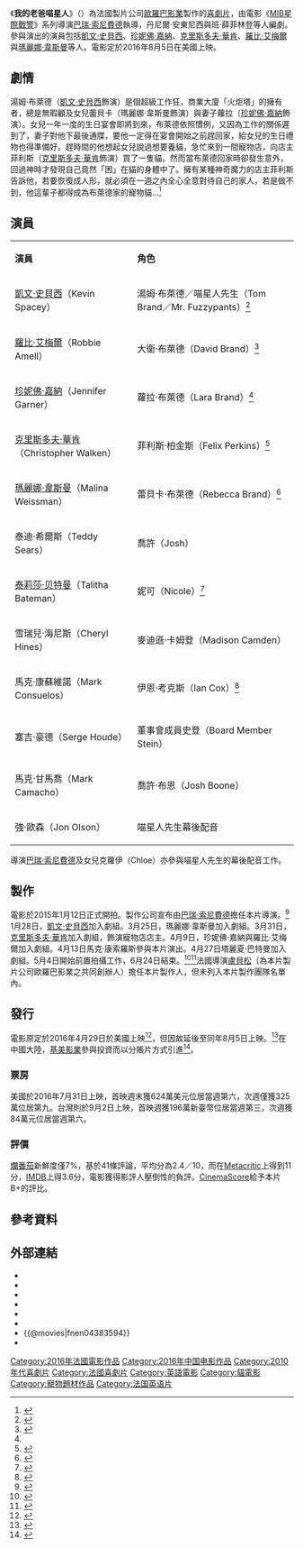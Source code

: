 {{noteTA
|G1=Show
|G2=Movie
}}
{{Infobox film
| name           = 我的老爸喵星人
| original_name  = {{lang|en|Nine Lives}}
| image          = Nine Lives 2016 Poster.jpg
| alt            = 
| caption        = 電影海報
| director       = [[巴瑞·索尼費德|巴瑞·索尼費德]]（Barry Sonnenfeld）
| producer       = 麗莎·艾爾西（Lisa Ellzey）
| writer         = 關恩·路瑞（Gwyn Lurie）<br />麥特·艾倫（Matt R. Allen）<br />凱利柏·威爾森（Caleb Wilson）<br />丹尼爾·安東尼西 （Daniel Antoniazzi）<br />班·薛菲林（Ben Shiffrin）
| starring       = [[凱文·史貝西|凱文·史貝西]]（Kevin Spacey）<br />[[珍妮佛·嘉納|珍妮佛·嘉納]]（Jennifer Garner）<br />[[羅比·艾梅爾|羅比·艾梅爾]]（Robbie Amell）<br />雪瑞兒·海尼斯（Cheryl Hines）<br />馬克·康蘇維諾（Mark Consuelos）<br />[[瑪麗娜·韋斯曼|瑪麗娜·韋斯曼]]（Malina Weissman）<br />[[克里斯多夫·華肯|克里斯多夫·華肯]]（Christopher Walken）
| music          = 艾夫葛尼·卡佩林（Evgueni Galperine）<br />莎夏·卡佩林（Sacha Galperine）
| cinematography = 卡爾·華特·林登拉柏（Karl Walter Lindenlaub）
| editing        = 唐·西摩曼（Don Zimmerman）<br />大衛·西摩曼（David Zimmerman）
| studio         = [[歐羅巴影業|歐羅巴影業]]（EuropaCorp）<br />[[基美影業|基美影業]]（Fundamental Films）
| distributor    = [[歐羅巴影業|歐羅巴影業]]（[[法國|法國]]）<br />海樂影業（[[台灣|台灣]]）<br />[[基美影業|基美影業]]（中國大陸）<br />[[洲立影片發行（香港）|洲立影片發行（香港）]]
| released       = {{flagicon|US}} 2016年7月31日（[[洛杉磯|洛杉磯]]）<br>{{flagicon|FRA}} 2016年8月3日<br>{{flagicon|US}} 2016年8月5日<br>{{flagicon|TWN}} 2016年9月2日<br>{{flagicon|CHN}} 2016年9月9日<br>{{flagicon|HK}} 2016年9月15日<br>{{flagicon|JPN}} 2016年11月25日
| runtime        = 87分鐘<ref>{{cite web | url=http://www.bbfc.co.uk/releases/nine-lives-2016 | title=''NINE LIVES'' (PG) | work=[[British_Board_of_Film_Classification|British Board of Film Classification]] | date=June 29, 2016 | accessdate=July 3, 2016 | archive-date=2020-10-21 | archive-url=https://web.archive.org/web/20201021030740/https://www.bbfc.co.uk/releases/nine-lives-2016 | dead-url=no }}</ref>
| country        = {{FRA}}<br>{{CHNML}}
| language       = 英語
| budget         = $3000萬美元
| gross          = $4422萬美元<ref name="BOM">{{cite web |url=http://www.boxofficemojo.com/movies/?id=ninelives2016.htm |title=Nine Lives (2016) |publisher=Box Office Mojo |date= |accessdate=August 9, 2016 |archive-date=2019-08-01 |archive-url=https://web.archive.org/web/20190801043931/https://www.boxofficemojo.com/movies/?id=ninelives2016.htm |dead-url=no }}</ref><ref name="TheNumbers">{{cite web|url=http://www.the-numbers.com/movie/Nine-Lives-(2016)#tab=summary|title=Nine Lives (2016)|publisher=The Numbers|accessdate=August 5, 2016|archive-date=2021-01-26|archive-url=https://web.archive.org/web/20210126030227/https://www.the-numbers.com/movie/Nine-Lives-(2016)#tab=summary|dead-url=no}}</ref>	
| cn_name        = 九条命
| hk_name        = 億萬喵星人
| tw_name        = 我的老爸喵星人
}}

《'''我的老爸喵星人'''》（{{lang-en|'''''Nine Lives'''''}}）為法國製片公司[[歐羅巴影業|歐羅巴影業]]製作的[[喜劇片|喜劇片]]，由電影《[[MIB星際戰警|MIB星際戰警]]》系列導演[[巴瑞·索尼費德|巴瑞·索尼費德]]執導，丹尼爾·安東尼西與班·薛菲林登等人編劇。參與演出的演員包括[[凱文·史貝西|凱文·史貝西]]、[[珍妮佛·嘉納|珍妮佛·嘉納]]、[[克里斯多夫·華肯|克里斯多夫·華肯]]、[[羅比·艾梅爾|羅比·艾梅爾]]與[[瑪麗娜·韋斯曼|瑪麗娜·韋斯曼]]等人。電影定於2016年8月5日在美國上映。

== 劇情 ==
湯姆·布萊德（[[凱文·史貝西|凱文·史貝西]]飾演）是個超級工作狂，商業大廈「火炬塔」的擁有者，總是無暇顧及女兒蕾貝卡（瑪麗娜·韋斯曼飾演）與妻子蘿拉（[[珍妮佛·嘉納|珍妮佛·嘉納]]飾演）。女兒一年一度的生日宴會即將到來，布萊德依照慣例，又因為工作的關係遲到了，妻子對他下最後通牒，要他一定得在宴會開始之前趕回家，給女兒的生日禮物也得準備好。趕時間的他想起女兒說過想要養貓，急忙來到一間寵物店，向店主菲利斯（[[克里斯多夫·華肯|克里斯多夫·華肯]]飾演）買了一隻貓。然而當布萊德回家時卻發生意外，回過神時才發現自己竟然「困」在貓的身體中了。擁有某種神奇魔力的店主菲利斯告訴他，若要恢復成人形，就必須在一週之內全心全意對待自己的家人，若是做不到，他這輩子都得成為布萊德家的寵物貓…<ref>{{Cite web |url=http://www.worldscreen.com.tw/goods.php?goods_id=11875 |title=【我的老爸喵星人】暑假壓軸超療癒 百隻貓咪收服貓奴 |access-date=2016-08-20 |archive-date=2019-08-01 |archive-url=https://web.archive.org/web/20190801204453/http://www.worldscreen.com.tw/goods.php?goods_id=11875 |dead-url=no }}</ref>

== 演員 ==
{|class="wikitable"
|- style="background:cornflowerblue; color:white" align=center
|'''演員'''||'''角色'''
|-align=center
| [[凱文·史貝西|凱文·史貝西]]（Kevin Spacey）|| 湯姆·布萊德／喵星人先生（Tom Brand／Mr. Fuzzypants）<ref name="hollywoodreporter1">{{cite web |last=Hayden |first=Erik |url=http://www.hollywoodreporter.com/news/kevin-spacey-star-comedy-nine-767937 |title=Kevin Spacey to Star in Comedy 'Nine Lives' From 'Men in Black' Director |publisher=Hollywood Reporter |date=2015-01-28 |accessdate=2015-05-24 |archive-date=2021-03-08 |archive-url=https://web.archive.org/web/20210308122507/https://www.hollywoodreporter.com/news/kevin-spacey-star-comedy-nine-767937 |dead-url=no }}</ref>
|-align=center
| [[羅比·艾梅爾|羅比·艾梅爾]]（Robbie Amell）|| 大衛·布萊德（David Brand）<ref name="variety1">{{cite web |author=Justin Kroll |url=http://variety.com/2015/film/news/nine-lives-jennifer-garner-robbie-amell-cast-kevin-spacey-1201469766/ |title=‘Nine Lives': Jennifer Garner, Stephen Amell Cast in Kevin Spacey Film |publisher=Variety |date=2015-04-09 |accessdate=2015-05-24 |archive-date=2021-01-26 |archive-url=https://web.archive.org/web/20210126205459/https://variety.com/2015/film/news/nine-lives-jennifer-garner-robbie-amell-cast-kevin-spacey-1201469766/ |dead-url=no }}</ref>
|-align=center
| [[珍妮佛·嘉納|珍妮佛·嘉納]]（Jennifer Garner）|| 蘿拉·布萊德（Lara Brand）<ref name="variety1"/> 
|-align=center
| [[克里斯多夫·華肯|克里斯多夫·華肯]]（Christopher Walken）|| 菲利斯·柏金斯（Felix Perkins）<ref name="deadline1">{{cite web |author=Anthony D'Alessandro |url=http://deadline.com/2015/03/christopher-walken-kevin-spacey-nine-lives-eddie-the-eagle-hugh-jackman-1201402220/ |title=Christopher Walken Joins Movies ‘Nine Lives’ & ‘Eddie The Eagle’ |publisher=Deadline |date=2015-03-31 |accessdate=2015-05-24 |archive-date=2015-05-04 |archive-url=https://web.archive.org/web/20150504005448/http://deadline.com/2015/03/christopher-walken-kevin-spacey-nine-lives-eddie-the-eagle-hugh-jackman-1201402220/ |dead-url=no }}</ref>
|-align=center
| [[瑪麗娜·韋斯曼|瑪麗娜·韋斯曼]]（Malina Weissman）|| 蕾貝卡·布萊德（Rebecca Brand）<ref name="variety2">{{cite web |author=Justin Kroll |url=http://variety.com/2015/film/news/malina-weissman-to-co-star-with-kevin-spacey-in-nine-lives-exclusive-1201459343/ |title=Malina Weissman to Co-Star with Kevin Spacey in ‘Nine Lives’ (EXCLUSIVE) |publisher=Variety |date=2015-03-25 |accessdate=2015-05-24 |archive-date=2020-10-18 |archive-url=https://web.archive.org/web/20201018131414/https://variety.com/2015/film/news/malina-weissman-to-co-star-with-kevin-spacey-in-nine-lives-exclusive-1201459343/ |dead-url=no }}</ref> 
|-align=center
| 泰迪·希爾斯（Teddy Sears）|| 喬許（Josh）
|-align=center
| [[泰莉莎·贝特曼|泰莉莎·贝特曼]]（Talitha Bateman） || 妮可（Nicole）<ref name="hollywoodreporter3">{{cite web |last=Ford |first=Rebecca |url=http://www.hollywoodreporter.com/news/comedy-nine-lives-adds-hart-791691 |title=Comedy 'Nine Lives' Adds 'Hart of Dixie' Actress (Exclusive) |publisher=Hollywood Reporter |date=2015-04-27 |accessdate=2015-05-24 |archive-date=2021-02-12 |archive-url=https://web.archive.org/web/20210212004023/https://www.hollywoodreporter.com/news/comedy-nine-lives-adds-hart-791691 |dead-url=no }}</ref>
|-align=center
| 雪瑞兒·海尼斯（Cheryl Hines）|| 麥迪遜·卡姆登（Madison Camden）
|-align=center
| 馬克·康蘇維諾（Mark Consuelos）|| 伊恩·考克斯（Ian Cox）<ref name="hollywoodreporter2">{{cite web |last=Ford |first=Rebecca |url=http://www.hollywoodreporter.com/news/mark-consuelos-joins-comedy-nine-788372 |title=Mark Consuelos Joins Comedy 'Nine Lives' (Exclusive) |publisher=Hollywood Reporter |date=2015-04-13 |accessdate=2015-05-24 |archive-date=2021-02-11 |archive-url=https://web.archive.org/web/20210211205802/https://www.hollywoodreporter.com/news/mark-consuelos-joins-comedy-nine-788372 |dead-url=no }}</ref>
|-align=center
| 塞吉·豪德（Serge Houde）|| 董事會成員史登（Board Member Stein）
|-align=center
| 馬克·甘馬喬（Mark Camacho）|| 喬許·布恩（Josh Boone）
|-align=center
| 強·歐森（Jon Olson）|| 喵星人先生幕後配音
|}
導演[[巴瑞·索尼費德|巴瑞·索尼費德]]及女兒克蘿伊（Chloe）亦參與喵星人先生的幕後配音工作。

== 製作 ==
電影於2015年1月12日正式開拍。製作公司宣布由[[巴瑞·索尼費德|巴瑞·索尼費德]]擔任本片導演。<ref>{{cite web |last=Fleming |first=Mike |url=http://deadline.com/2015/01/barry-sonnenfeld-europacorp-nine-lives-1201348574/ |title=EuropaCorp Sets Barry Sonnenfeld For Cat-astrophic Comedy ‘Nine Lives’ |publisher=Deadline |date=2015-01-12 |accessdate=2015-05-24 |archive-date=2021-02-11 |archive-url=https://web.archive.org/web/20210211222208/https://deadline.com/2015/01/barry-sonnenfeld-europacorp-nine-lives-1201348574/ |dead-url=no }}</ref> 1月28日，[[凱文·史貝西|凱文·史貝西]]加入劇組。3月25日，瑪麗娜·韋斯曼加入劇組。3月31日，[[克里斯多夫·華肯|克里斯多夫·華肯]]加入劇組，飾演寵物店店主。4月9日，珍妮佛·嘉納與羅比·艾梅爾加入劇組。4月13日馬克·康索羅斯參與本片演出。4月27日塔麗夏·巴特曼加入劇組。5月4日開始前置拍攝工作，6月24日結束。<ref>{{cite web |url=http://www.ssninsider.com/on-the-set-for-5415-independence-day-2-starts-shooting-while-directors-jodie-foster-and-martin-scorsese-wrap-their-films/ |title=On the Set for 5/4/15: Independence Day 2 Starts Shooting While Directors Jodie Foster and Martin Scorsese Wrap Their Films |publisher=Ssninsider.com |date= |accessdate=2015-05-24 |deadurl=yes |archiveurl=https://web.archive.org/web/20150518095959/http://www.ssninsider.com/on-the-set-for-5415-independence-day-2-starts-shooting-while-directors-jodie-foster-and-martin-scorsese-wrap-their-films/ |archivedate=2015-05-18 }}</ref><ref>{{cite web |url=http://www.ssninsider.com/on-the-set-for-73115-chris-pratt-wraps-magnificent-seven-dwayne-johnson-completes-central-intelligence-chris-hemsworth-finishes-the-huntsman/ |title=On the Set for 7/31/15: Chris Pratt Wraps ‘Magnificent Seven’, Dwayne Johnson Completes ‘Central Intelligence’, Chris Hemsworth Finishes ‘The Huntsman’ |publisher=SSN Insider |date=2015-07-31 |accessdate=2015-10-24 |deadurl=yes |archiveurl=https://web.archive.org/web/20151002222617/http://www.ssninsider.com/on-the-set-for-73115-chris-pratt-wraps-magnificent-seven-dwayne-johnson-completes-central-intelligence-chris-hemsworth-finishes-the-huntsman/ |archivedate=2015-10-02 }}</ref>法國導演[[盧貝松|盧貝松]]（為本片製片公司歐羅巴影業之共同創辦人）擔任本片製作人，但未列入本片製作團隊名單內。

== 發行 ==
電影原定於2016年4月29日於美國上映<ref>{{cite web |last=Vlessing |first=Etan |url=http://www.hollywoodreporter.com/news/kevin-spaceys-high-concept-comedy-794462 |title=Kevin Spacey's High-Concept Comedy 'Nine Lives' Gets Release Date |publisher=Hollywood Reporter |date=2015-05-08 |accessdate=2015-05-24 |archive-date=2021-02-11 |archive-url=https://web.archive.org/web/20210211230136/https://www.hollywoodreporter.com/news/kevin-spaceys-high-concept-comedy-794462 |dead-url=no }}</ref>，但因故延後至同年8月5日上映。<ref>{{cite web |url=http://www.boxofficemojo.com/movies/?id=ninelives2016.htm |title=Nine Lives (2016) (2016) |publisher=Box Office Mojo |date= |accessdate=2016-01-25 |archive-date=2019-08-01 |archive-url=https://web.archive.org/web/20190801043931/https://www.boxofficemojo.com/movies/?id=ninelives2016.htm |dead-url=no }}</ref>在中國大陸，[[基美影業|基美影業]]參與投資而以分賬片方式引進<ref>{{cite web|url=http://www.weibo.com/p/1001603852651166092116 |title=基美影业投资国际影片《九条命》 《黑衣人》导演携巨星团加盟 |publisher=[[基美影业|基美影业]] |date=2015-06-11 |accessdate=}}</ref>。

=== 票房 ===
美國於2016年7月31日上映，首映週末獲624萬美元位居當週第六，次週僅獲325萬位居第九。台灣則於9月2日上映，首映週獲196萬新臺幣位居當週第三，次週獲84萬元位居當週第六。

=== 評價 ===
[[爛番茄|爛番茄]]新鮮度僅7%，基於41條評論，平均分為2.4／10，而在[[Metacritic|Metacritic]]上得到11分，[[IMDB|IMDB]]上得3.6分，電影獲得影評人壓倒性的負評。[[CinemaScore|CinemaScore]]給予本片B+的評比。

== 參考資料 ==
{{reflist|2}}

== 外部連結 ==
* {{Official|http://ninelivesmovie.com/}}
* {{IMDb title|4383594|我的老爸喵星人}}
* {{rotten-tomatoes|nine_lives_2016|我的老爸喵星人}}
* {{metacritic film|nine-lives-2016|我的老爸喵星人}}
* {{mojo title|ninelives2016|我的老爸喵星人}}
* {{amg movie|643391|我的老爸喵星人}}
* {{@movies|fnen04383594}}
* {{Yahoomovie id|6253}}

{{DEFAULTSORT:Nine Lives}}
[[Category:2016年法國電影作品|Category:2016年法國電影作品]]
[[Category:2016年中国电影作品|Category:2016年中国电影作品]]
[[Category:2010年代喜劇片|Category:2010年代喜劇片]]
[[Category:法國喜劇片|Category:法國喜劇片]]
[[Category:英語電影|Category:英語電影]]
[[Category:貓電影|Category:貓電影]]
[[Category:寵物題材作品|Category:寵物題材作品]]
[[Category:法国英语片|Category:法国英语片]]